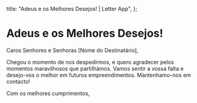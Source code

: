   title: "Adeus e os Melhores Desejos! | Letter App",
};

# Adeus e os Melhores Desejos!

Caros Senhores e Senhoras [Nome do Destinatário],

Chegou o momento de nos despedirmos, e quero agradecer pelos momentos maravilhosos que partilhámos. Vamos sentir a vossa falta e desejo-vos o melhor em futuros empreendimentos. Mantenhamo-nos em contacto!

Com os melhores cumprimentos,

